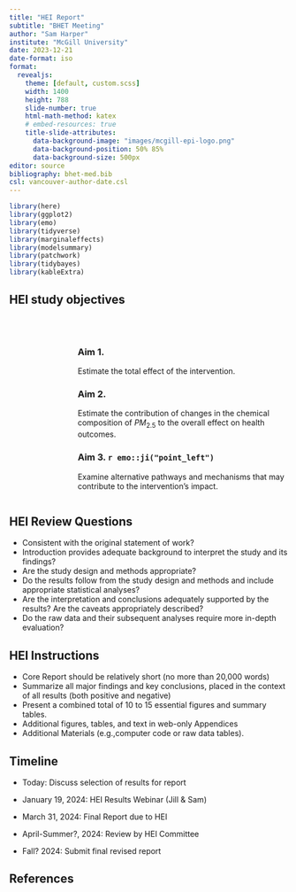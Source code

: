 ```yaml
---
title: "HEI Report"
subtitle: "BHET Meeting"
author: "Sam Harper"
institute: "McGill University"
date: 2023-12-21
date-format: iso
format: 
  revealjs:
    theme: [default, custom.scss]
    width: 1400
    height: 788
    slide-number: true
    html-math-method: katex
    # embed-resources: true
    title-slide-attributes: 
      data-background-image: "images/mcgill-epi-logo.png"
      data-background-position: 50% 85%
      data-background-size: 500px
editor: source
bibliography: bhet-med.bib
csl: vancouver-author-date.csl
---
```


```r
library(here)
library(ggplot2)
library(emo)
library(tidyverse)
library(marginaleffects)
library(modelsummary)
library(patchwork)
library(tidybayes)
library(kableExtra)
```

## HEI study objectives

<br>

:::: {.columns}

::: {.column width="20%"}

:::

::: {.column width="75%"}

### Aim 1.

Estimate the total effect of the intervention.

### Aim 2. 

Estimate the contribution of changes in the chemical composition of $PM_{2.5}$ to the overall effect on health outcomes.

### Aim 3. `r emo::ji("point_left")`

Examine alternative [pathways and mechanisms]{.blue} that may contribute to the intervention’s impact.
:::

::::

## HEI Review Questions

- Consistent with the original statement of work?
- Introduction provides adequate background to interpret the study and its
findings?
- Are the study design and methods appropriate?
- Do the results follow from the study design and methods and include appropriate
statistical analyses?
- Are the interpretation and conclusions adequately supported by the results? Are the caveats appropriately described?
- Do the raw data and their subsequent analyses require more in-depth evaluation?

## HEI Instructions

- Core Report should be relatively short (no more than 20,000 words)
- Summarize all major findings and key conclusions, placed in the context of all results (both positive and negative)
- Present a combined total of 10 to 15 essential figures and summary tables.
- Additional figures, tables, and text in web-only Appendices
- Additional Materials (e.g.,computer code or raw data tables).

## Timeline

- Today: Discuss selection of results for report

- January 19, 2024: HEI Results Webinar (Jill & Sam)

- March 31, 2024: Final Report due to HEI

- April-Summer?, 2024: Review by HEI Committee

- Fall? 2024: Submit final revised report


## References

